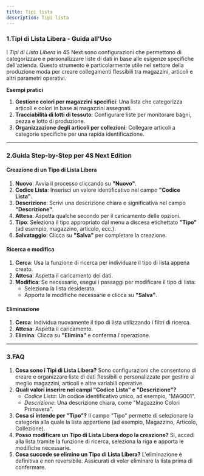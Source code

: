 ```yaml
---
title: Tipi lista
description: Tipi lista
---
```


### &#x20;1.**Tipi di Lista Libera - Guida all'Uso**

I *Tipi di Lista Libera* in 4S Next sono configurazioni che permettono di categorizzare e personalizzare liste di dati in base alle esigenze specifiche dell'azienda. Questo strumento è particolarmente utile nel settore della produzione moda per creare collegamenti flessibili tra magazzini, articoli e altri parametri operativi.

**Esempi pratici**

1. **Gestione colori per magazzini specifici**: Una lista che categorizza articoli e colori in base ai magazzini assegnati.
2. **Tracciabilità di lotti di tessuto**: Configurare liste per monitorare bagni, pezza e lotto di produzione.
3. **Organizzazione degli articoli per collezioni**: Collegare articoli a categorie specifiche per una rapida identificazione.

***

### &#x20;2.**Guida Step-by-Step per 4S Next Edition**

#### Creazione di un Tipo di Lista Libera

1. **Nuovo**: Avvia il processo cliccando su **"Nuovo"**.
2. **Codice Lista**: Inserisci un valore identificativo nel campo **"Codice Lista"**.
3. **Descrizione**: Scrivi una descrizione chiara e significativa nel campo **"Descrizione"**.
4. **Attesa**: Aspetta qualche secondo per il caricamento delle opzioni.
5. **Tipo**: Seleziona il tipo appropriato dal menu a discesa etichettato **"Tipo"** (ad esempio, magazzino, articolo, ecc.).
6. **Salvataggio**: Clicca su **"Salva"** per completare la creazione.

#### Ricerca e modifica

1. **Cerca**: Usa la funzione di ricerca per individuare il tipo di lista appena creato.
2. **Attesa**: Aspetta il caricamento dei dati.
3. **Modifica**: Se necessario, esegui i passaggi per modificare il tipo di lista:
   * Seleziona la lista desiderata.
   * Apporta le modifiche necessarie e clicca su **"Salva"**.

#### Eliminazione

1. **Cerca**: Individua nuovamente il tipo di lista utilizzando i filtri di ricerca.
2. **Attesa**: Aspetta il caricamento.
3. **Elimina**: Clicca su **"Elimina"** e conferma l'operazione.

***

### 3.**FAQ**

1. **Cosa sono i Tipi di Lista Libera?**
   Sono configurazioni che consentono di creare e organizzare liste di dati flessibili e personalizzate per gestire al meglio magazzini, articoli e altre variabili operative.
2. **Quali valori inserire nei campi "Codice Lista" e "Descrizione"?**
   * *Codice Lista*: Un codice identificativo unico, ad esempio, "MAG001".
   * *Descrizione*: Una descrizione chiara, come "Magazzino Colori Primavera".
3. **Cosa si intende per "Tipo"?**
   Il campo "Tipo" permette di selezionare la categoria alla quale la lista appartiene (ad esempio, Magazzino, Articolo, Collezione).
4. **Posso modificare un Tipo di Lista Libera dopo la creazione?**
   Sì, accedi alla lista tramite la funzione di ricerca, seleziona la riga e apporta le modifiche necessarie.
5. **Cosa succede se elimino un Tipo di Lista Libera?**
   L'eliminazione è definitiva e non reversibile. Assicurati di voler eliminare la lista prima di confermare.